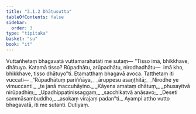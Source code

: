 ```yaml
---
title: "3.1.2 Dhātusutta"
tableOfContents: false
sidebar:
  order: 3
type: "tipitaka"
basket: "su"
book: "it"
---
```



<DynamicBreadcrumb />

<Division number="51" book="it" bookNo="18" page="226">

<Paragraph number="332" book="it">
Vuttañhetaṃ bhagavatā vuttamarahatāti me sutaṃ—
</Paragraph>

<Paragraph number="333" book="it">
“Tisso imā, bhikkhave, dhātuyo. Katamā tisso? Rūpadhātu, arūpadhātu, nirodhadhātu—  imā kho, bhikkhave, tisso dhātuyo”ti. Etamatthaṃ bhagavā avoca. Tatthetaṃ iti vuccati—
</Paragraph>

<Paragraph number="334" type="verses" book="it">
_“Rūpadhātuṃ pariññāya,_  
_āruppesu asaṇṭhitā;_  
_Nirodhe ye vimuccanti,_  
_te janā maccuhāyino._  

</Paragraph>

<Paragraph number="335" type="verses" book="it">
_Kāyena amataṃ dhātuṃ,_  
_phusayitvā nirūpadhiṃ;_  
_Upadhippaṭinissaggaṃ,_  
_sacchikatvā anāsavo;_  
_Deseti sammāsambuddho,_  
_asokaṃ virajaṃ padan”ti._  

</Paragraph>

<Paragraph number="336" book="it">
Ayampi attho vutto bhagavatā, iti me sutanti.

</Paragraph>
</Division>

<Paragraph number="337" type="center" book="it">
Dutiyaṃ.
</Paragraph>